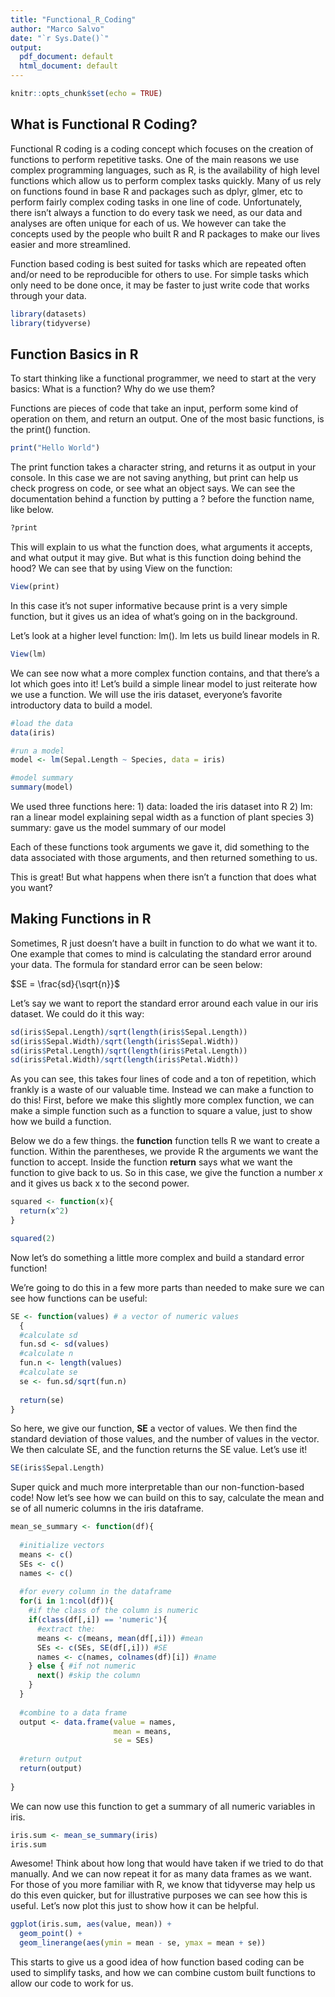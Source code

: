 ---
title: "Functional_R_Coding"
author: "Marco Salvo"
date: "`r Sys.Date()`"
output:
  pdf_document: default
  html_document: default
---

```{r setup, include=FALSE}
knitr::opts_chunk$set(echo = TRUE)
```

## What is Functional R Coding?

Functional R coding is a coding concept which focuses on the creation of functions to perform repetitive tasks.
One of the main reasons we use complex programming languages, such as R, is the availability of high level functions
which allow us to perform complex tasks quickly. Many of us rely on functions found in base R and packages such as
dplyr, glmer, etc to perform fairly complex coding tasks in one line of code. Unfortunately, there isn't always a function to do every task we need, as our data and analyses are often unique for each of us. We however can take the concepts used by the people who built R and R packages to make our lives easier and more streamlined.

Function based coding is best suited for tasks which are repeated often and/or need to be reproducible for others to use. For simple tasks which only need to be done once, it may be faster to just write code that works through your data.

```{r libraries, include=FALSE}
library(datasets)
library(tidyverse)
```


## Function Basics in R

To start thinking like a functional programmer, we need to start at the very basics: What is a function? Why do we use them?

Functions are pieces of code that take an input, perform some kind of operation on them, and return an output. 
One of the most basic functions, is the print() function.

```{r print function}
print("Hello World")
```

The print function takes a character string, and returns it as output in your console. In this case we are not saving anything, but print can help us check progress on code, or see what an object says. We can see the documentation behind a function by putting a ? before the function name, like below.

```{r print help, eval=FALSE}
?print
```

This will explain to us what the function does, what arguments it accepts, and what output it may give. But what is this function doing behind the hood? We can see that by using View on the function:


```{r print view, eval=FALSE}
View(print)
```

In this case it's not super informative because print is a very simple function, but it gives us an idea of what's going on in the background.

Let's look at a higher level function: lm(). lm lets us build linear models in R.
```{r lm view, eval=FALSE}
View(lm)
```

We can see now what a more complex function contains, and that there's a lot which goes into it! Let's build a simple linear model to just reiterate how we use a function. We will use the iris dataset, everyone's favorite introductory data to build a model.

```{r iris lm}
#load the data
data(iris)

#run a model
model <- lm(Sepal.Length ~ Species, data = iris)

#model summary
summary(model)
```

We used three functions here:
1) data: loaded the iris dataset into R
2) lm: ran a linear model explaining sepal width as a function of plant species
3) summary: gave us the model summary of our model

Each of these functions took arguments we gave it, did something to the data associated with those arguments, and then returned something to us.

This is great! But what happens when there isn't a function that does what you want?

## Making Functions in R

Sometimes, R just doesn't have a built in function to do what we want it to. One example that comes to mind is calculating the standard error around your data. The formula for standard error can be seen below:

$SE = \frac{sd}{\sqrt{n}}$

Let's say we want to report the standard error around each value in our iris dataset. We could do it this way:
```{r SE long way}
sd(iris$Sepal.Length)/sqrt(length(iris$Sepal.Length))
sd(iris$Sepal.Width)/sqrt(length(iris$Sepal.Width))
sd(iris$Petal.Length)/sqrt(length(iris$Petal.Length))
sd(iris$Petal.Width)/sqrt(length(iris$Petal.Width))
```

As you can see, this takes four lines of code and a ton of repetition, which frankly is a waste of our valuable time.
Instead we can make a function to do this! First, before we make this slightly more complex function, we can make a simple function such as a function to square a value, just to show how we build a function.

Below we do a few things. the **function** function tells R we want to create a function. Within the parentheses, we provide R the arguments we want the function to accept. Inside the function **return** says what we want the function to give back to us. So in this case, we give the function a number *x* and it gives us back x to the second power.

```{r square function}
squared <- function(x){
  return(x^2)
}

squared(2)
```
Now let's do something a little more complex and build a standard error function!

We're going to do this in a few more parts than needed to make sure we can see how functions can be useful:
```{r SE function}
SE <- function(values) # a vector of numeric values
  {
  #calculate sd
  fun.sd <- sd(values)
  #calculate n
  fun.n <- length(values)
  #calculate se
  se <- fun.sd/sqrt(fun.n)
  
  return(se)
}
```

So here, we give our function, **SE** a vector of values. We then find the standard deviation of those values, and the number of values in the vector. We then calculate SE, and the function returns the SE value. Let's use it!

```{r}
SE(iris$Sepal.Length)
```
Super quick and much more interpretable than our non-function-based code! Now let's see how we can build on this to say, calculate the mean and se of all numeric columns in the iris dataframe.

```{r mean se summary function}
mean_se_summary <- function(df){
  
  #initialize vectors
  means <- c()
  SEs <- c()
  names <- c()
  
  #for every column in the dataframe
  for(i in 1:ncol(df)){
    #if the class of the column is numeric
    if(class(df[,i]) == 'numeric'){
      #extract the:
      means <- c(means, mean(df[,i])) #mean
      SEs <- c(SEs, SE(df[,i])) #SE
      names <- c(names, colnames(df)[i]) #name
    } else { #if not numeric
      next() #skip the column
    }
  }
  
  #combine to a data frame
  output <- data.frame(value = names,
                       mean = means,
                       se = SEs)
  
  #return output
  return(output)
  
}
```

We can now use this function to get a summary of all numeric variables in iris.
```{r summarise iris}
iris.sum <- mean_se_summary(iris)
iris.sum
```

Awesome! Think about how long that would have taken if we tried to do that manually. And we can now repeat it for as many data frames as we want. For those of you more familiar with R, we know that tidyverse may help us do this even quicker, but for illustrative purposes we can see how this is useful. Let's now plot this just to show how it can be helpful.

```{r plot iris summary}
ggplot(iris.sum, aes(value, mean)) + 
  geom_point() + 
  geom_linerange(aes(ymin = mean - se, ymax = mean + se))
```
This starts to give us a good idea of how function based coding can be used to simplify tasks, and how we can combine custom built functions to allow our code to work for us.

